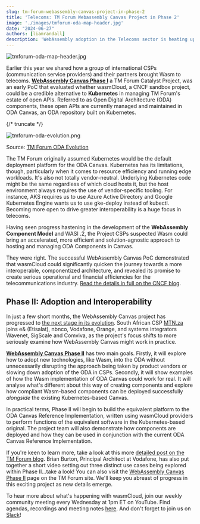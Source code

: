 ```yaml
---
slug: tm-forum-webassembly-canvas-project-in-phase-2
title: 'Telecoms: TM Forum Webassembly Canvas Project in Phase 2'
image: './images/tmforum-oda-map-header.jpg'
date: "2024-06-27"
authors: [liamrandall]
description: 'WebAssembly adoption in the Telecoms sector is heating up! TM Forum WebAssembly Canvas Catalyst reaches Phase 2'
---
```


![tmforum-oda-map-header.jpg](./images/tmforum-oda-map-header.jpg)

Earlier this year we shared how a group of international CSPs (communication service providers) and their partners brought Wasm to telecoms. **[WebAssembly Canvas Phase I](https://www.tmforum.org/catalysts/projects/C23.0.601/webassembly-canvas)** a TM Forum Catalyst Project, was an early PoC that evaluated whether wasmCloud, a CNCF sandbox project, could be a credible alternative to **Kubernetes** in managing TM Forum's estate of open APIs. Referred to as Open Digital Architecture (ODA) components, these open APIs are currently managed and maintained in ODA Canvas, an ODA repository built on Kubernetes.

{/* truncate */}

![tmforum-oda-evolution.png](./images/tmforum-oda-evolution.png)

Source: [TM Forum ODA Evolution](https://www.tmforum.org/oda/get-started/)

The TM Forum originally assumed Kubernetes would be the default deployment platform for the ODA Canvas. Kubernetes has its limitations, though, particularly when it comes to resource efficiency and running edge workloads. It's also not totally vendor-neutral. Underlying Kubernetes code might be the same regardless of which cloud hosts it, but the host environment always requires the use of vendor-specific tooling. For instance, AKS requires us to use Azure Active Directory and Google Kubernetes Engine wants us to use gke-deploy instead of kubectl. Becoming more open to drive greater interoperability is a huge focus in telecoms.

Having seen progress hastening in the development of the **WebAssembly Component Model** and WASI .2, the Project CSPs suspected Wasm could bring an accelerated, more efficient and solution-agnostic approach to hosting and managing ODA Components in Canvas.

They were right. The successful WebAssembly Canvas PoC demonstrated that wasmCloud could significantly quicken the journey towards a more interoperable, componentized architecture, and revealed its promise to create serious operational and financial efficiencies for the telecommunications industry. [Read the details in full on the CNCF blog](https://www.cncf.io/blog/2024/01/05/bringing-webassembly-to-telecoms-with-cncf-wasmcloud/).

## Phase II: Adoption and Interoperability

In just a few short months, the WebAssembly Canvas project has progressed to [the next stage in its evolution](https://www.tmforum.org/catalysts/projects/C24.0.621/WebAssembly-canvas---Phase-II). South African CSP [MTN.za](http://MTN.za) joins e& (Etisalat), nbnco, Vodafone, Orange, and systems integrators Wavenet, SigScale and Comviva, as the project's focus shifts to more seriously examine how WebAssembly Canvas might work in practice.

[**WebAssembly Canvas Phase II**](https://www.tmforum.org/catalysts/projects/C24.0.621/WebAssembly-canvas---Phase-II) has two main goals. Firstly, it will explore how to adopt new technologies, like Wasm, into the ODA without unnecessarily disrupting the approach being taken by product vendors or slowing down adoption of the ODA in CSPs. Secondly, it will show examples of how the Wasm implementation of ODA Canvas could work for real. It will analyse what's different about this way of creating components and explore how compliant Wasm-based components can be deployed successfully *alongside* the existing Kubernetes-based Canvas.

In practical terms, Phase II will begin to build the equivalent platform to the ODA Canvas Reference Implementation, written using wasmCloud providers to perform functions of the equivalent software in the Kubernetes-based original. The project team will also demonstrate how components are deployed and how they can be used in conjunction with the current ODA Canvas Reference Implementation.

If you're keen to learn more, take a look at this more [detailed post on the TM Forum blog](https://inform.tmforum.org/research-and-analysis/proofs-of-concept/achieving-interoperability-between-cloud-native-execution-environments). Brian Burton, Principal Architect at Vodafone, has also put together a short video setting out three distinct use cases being explored within Phase II…take a look! You can also visit the [WebAssembly Canvas Phase II](https://www.tmforum.org/catalysts/projects/C24.0.621/WebAssembly-canvas---Phase-II) page on the TM Forum site. We'll keep you abreast of progress in this exciting project as new details emerge.

<YouTube url='https://www.youtube.com/watch?v=1M4cYb6WWl0' />

To hear more about what's happening with wasmCloud, join our weekly community meeting every Wednesday at 1pm ET on YouTube. Find agendas, recordings and meeting notes [here](https://wasmcloud.com/community). And don't forget to join us on [Slack](https://wasmcloud.slack.com/)!
